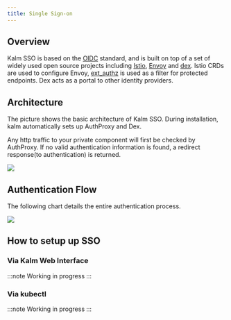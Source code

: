 ```yaml
---
title: Single Sign-on
---
```


## Overview

Kalm SSO is based on the [OIDC](https://openid.net/connect/) standard, and is built on top of a set of widely used open source projects including [Istio](https://istio.io),
[Envoy](https://www.envoyproxy.io/) and [dex](https://github.com/dexidp/dex).
Istio CRDs are used to configure Envoy, [ext_authz](https://www.envoyproxy.io/docs/envoy/latest/api-v2/config/filter/http/ext_authz/v2/ext_authz.proto) is used as a filter for protected endpoints.
Dex acts as a portal to other identity providers.

## Architecture

The picture shows the basic architecture of Kalm SSO.
During installation, kalm automatically sets up AuthProxy and Dex.

Any http traffic to your private component will first be checked by AuthProxy. If no valid authentication information is found, a redirect response(to authentication) is returned.

![](../assets/sso.svg)

## Authentication Flow

The following chart details the entire authentication process.

![](../assets/sso-oidc-flow.svg)

## How to setup up SSO

### Via Kalm Web Interface

:::note
Working in progress
:::

### Via kubectl

:::note
Working in progress
:::
